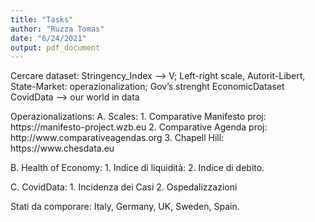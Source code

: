 ```yaml
---
title: "Tasks"
author: "Ruzza Tomas"
date: "6/24/2021"
output: pdf_document
---
```


Cercare dataset:
Stringency_Index --> V;
Left-right scale, Autorit-Libert, State-Market: operazionalization; Gov's strenght
EconomicDataset
CovidData --> our world in data

Operazionalizations:
A. Scales:
   1. Comparative Manifesto proj: https://manifesto-project.wzb.eu
   2. Comparative Agenda proj: http://www.comparativeagendas.org
   3. Chapell Hill: https://www.chesdata.eu

B. Health of Economy:
   1. Indice di liquidità: 
   2. Indice di debito.
   
C. CovidData:
   1. Incidenza dei Casi
   2. Ospedalizzazioni
   

Stati da comporare:
Italy, 
Germany,
UK,
Sweden,
Spain.

